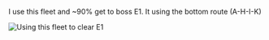 I use this fleet and ~90% get to boss E1. It using the bottom route (A-H-I-K)

[[File:E1_clear.png|frame|Using this fleet to clear E1]] <ac_metadata title="Can use CVs to get to boss E1" related_topics="Summer 2014 Event" lastmove="1452417650"> </ac_metadata>